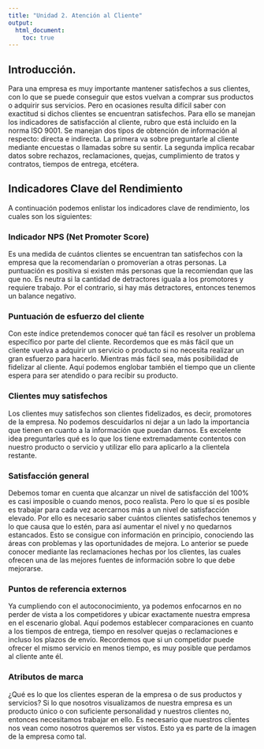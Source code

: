 ```yaml
---
title: "Unidad 2. Atención al Cliente"
output:
  html_document:
    toc: true
---
```


## Introducción.

Para una empresa es muy importante mantener satisfechos a sus clientes, con lo que se puede conseguir que estos vuelvan a comprar sus productos o adquirir sus servicios. Pero en ocasiones resulta difícil saber con exactitud si dichos clientes se encuentran satisfechos. Para ello se manejan los indicadores de satisfacción al cliente, rubro que está incluido en la norma ISO 9001. Se manejan dos tipos de obtención de información al respecto: directa e indirecta. La primera va sobre preguntarle al cliente mediante encuestas o llamadas sobre su sentir. La segunda implica recabar datos sobre rechazos, reclamaciones, quejas, cumplimiento de tratos y contratos, tiempos de entrega, etcétera.

## Indicadores Clave del Rendimiento

A continuación podemos enlistar los indicadores clave de rendimiento, los cuales son los siguientes:

### Indicador NPS (Net Promoter Score)

Es una medida de cuántos clientes se encuentran tan satisfechos con la empresa que la recomendarían o promoverían a otras personas. La puntuación es positiva si existen más personas que la recomiendan que las que no. Es neutra si la cantidad de detractores iguala a los promotores y requiere trabajo. Por el contrario, si hay más detractores, entonces tenemos un balance negativo.

### Puntuación de esfuerzo del cliente

Con este índice pretendemos conocer qué tan fácil es resolver un problema específico por parte del cliente. Recordemos que es más fácil que un cliente vuelva a adquirir un servicio o producto si no necesita realizar un gran esfuerzo para hacerlo. Mientras más fácil sea, más posibilidad de fidelizar al cliente. Aquí podemos englobar también el tiempo que un cliente espera para ser atendido o para recibir su producto.

### Clientes muy satisfechos

Los clientes muy satisfechos son clientes fidelizados, es decir, promotores de la empresa. No podemos descuidarlos ni dejar a un lado la importancia que tienen en cuanto a la información que puedan darnos. Es excelente idea preguntarles qué es lo que los tiene extremadamente contentos con nuestro producto o servicio y utilizar ello para aplicarlo a la clientela restante.

### Satisfacción general

Debemos tomar en cuenta que alcanzar un nivel de satisfacción del 100% es casi imposible o cuando menos, poco realista. Pero lo que sí es posible es trabajar para cada vez acercarnos más a un nivel de satisfacción elevado. Por ello es necesario saber cuántos clientes satisfechos tenemos y lo que causa que lo estén, para así aumentar el nivel y no quedarnos estancados. Esto se consigue con información en principio, conociendo las áreas con problemas y las oportunidades de mejora. Lo anterior se puede conocer mediante las reclamaciones hechas por los clientes, las cuales ofrecen una de las mejores fuentes de información sobre lo que debe mejorarse.

### Puntos de referencia externos

Ya cumpliendo con el autoconocimiento, ya podemos enfocarnos en no perder de vista a los competidores y ubicar exactamente nuestra empresa en el escenario global. Aquí podemos establecer comparaciones en cuanto a los tiempos de entrega, tiempo en resolver quejas o reclamaciones e incluso los plazos de envío. Recordemos que si un competidor puede ofrecer el mismo servicio en menos tiempo, es muy posible que perdamos al cliente ante él.

### Atributos de marca

¿Qué es lo que los clientes esperan de la empresa o de sus productos y servicios? Si lo que nosotros visualizamos de nuestra empresa es un producto único o con suficiente personalidad y nuestros clientes no, entonces necesitamos trabajar en ello. Es necesario que nuestros clientes nos vean como nosotros queremos ser vistos. Esto ya es parte de la imagen de la empresa como tal.




